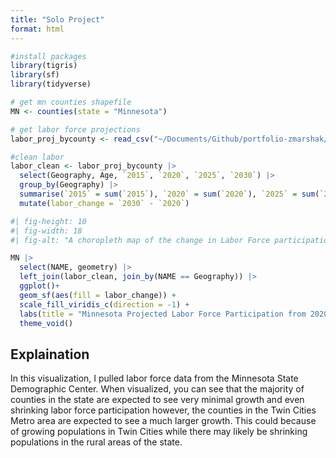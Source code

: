 ```yaml
---
title: "Solo Project"
format: html
---
```


```r
#install packages
library(tigris)
library(sf)
library(tidyverse)
```

```r
# get mn counties shapefile
MN <- counties(state = "Minnesota")
```

```r
# get labor force projections
labor_proj_bycounty <- read_csv("~/Documents/Github/portfolio-zmarshak/data/mn-counties_labor_rates.csv")
```

```r
#clean labor
labor_clean <- labor_proj_bycounty |>
  select(Geography, Age, `2015`, `2020`, `2025`, `2030`) |>
  group_by(Geography) |>
  summarise(`2015` = sum(`2015`), `2020` = sum(`2020`), `2025` = sum(`2025`), `2030` =  sum(`2030`)) |>
  mutate(labor_change = `2030` - `2020`)
```

```r
#| fig-height: 10
#| fig-width: 18
#| fig-alt: "A choropleth map of the change in Labor Force participation from 2020 to 2030 in Minnesota by county. The Twin Cities metro area is expected to see large growth over this period, and the rest of the state is expected to see much smaller growth or even negative growth."

MN |>
  select(NAME, geometry) |>
  left_join(labor_clean, join_by(NAME == Geography)) |>
  ggplot()+
  geom_sf(aes(fill = labor_change)) +
  scale_fill_viridis_c(direction = -1) +
  labs(title = "Minnesota Projected Labor Force Participation from 2020 to 2030", fill = "Projected Change by County", caption = "Projected Labor Force Participation Changes in Minnesota from 2020 to 2030 by county. (Created by: Zach Marshak April 2024, Data Sources: US Census Bureau, MN State Demographic Center)") +
  theme_void()
```

## Explaination 
In this visualization, I pulled labor force data from the Minnesota State Demographic Center. When visualized, you can see that the majority of counties in the state are expected to see very minimal growth and even shrinking labor force participation however, the counties in the Twin Cities Metro area are expected to see a much larger growth. This could because of growing populations in Twin Cities while there may likely be shrinking populations in the rural areas of the state.
